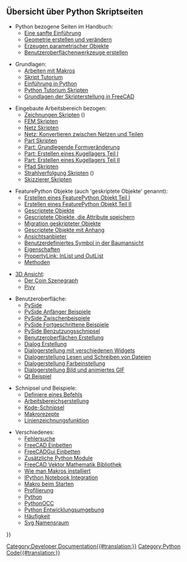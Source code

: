 <languages/>

{{Docnav/de
|[[Start_up_and_Configuration/de|Programmstart und Konfiguration]]
|[[Macros/de|Makros]]
}}

<span id="Overview_of_Python_scripting_pages"></span>
==Übersicht über Python Skriptseiten==

* Python bezogene Seiten im Handbuch:
** [[Manual:A_gentle_introduction/de|Eine sanfte Einführung]]
** [[Manual:Creating_and_manipulating_geometry/de|Geometrie erstellen und verändern]]
** [[Manual:Creating_parametric_objects/de|Erzeugen parametrischer Objekte]]
** [[Manual:Creating_interface_tools/de|Benutzeroberflächenwerkzeuge erstellen]]

* Grundlagen:
** [[Macros/de|Arbeiten mit Makros]]
** [[Scripts/de|Skript Tutorium]]
** [[Introduction_to_Python/de|Einführung in Python]]
** [[Python_scripting_tutorial/de|Python Tutorium Skripten]]
** [[FreeCAD_Scripting_Basics/de|Grundlagen der Skripterstellung in FreeCAD]]

* Eingebaute Arbeitsbereich bezogen:
** [[Drawing_API_example/de|Zeichnungen Skripten]] ({{Emphasis|Der Arbeitsbereich Zeichnung ist veraltet}})
** [[FEM_Tutorial_Python/de|FEM Skripten]]
** [[Mesh_Scripting/de|Netz Skripten]]
** [[Mesh_to_Part/de|Netz: Konvertieren zwischen Netzen und Teilen]]
** [[Part_scripting/de|Part Skripten]]
** [[Topological_data_scripting/de|Part: Grundlegende Formveränderung]]
** [[Scripted_Parts:_Ball_Bearing_-_Part_1/de|Part: Erstellen eines Kugellagers Teil I]]
** [[Scripted_Parts:_Ball_Bearing_-_Part_2/de|Part: Erstellen eines Kugellagers Teil II]]
** [[Path_scripting/de|Pfad Skripten]]
** [[Raytracing_API_example/de|Strahlverfolgung Skripten]] ({{Emphasis|Der Arbeitsbereich Strahlverfolgung ist veraltet}})
** [[Sketcher_scripting/de|Skizzierer Skripten]]

* FeaturePython Objekte (auch 'geskriptete Objekte' genannt):
** [[Create_a_FeaturePython_object_part_I/de|Erstellen eines FeaturePython Objekt Teil I]]
** [[Create_a_FeaturePython_object_part_II/de|Erstellen eines FeaturePython Objekt Teil II]]
** [[Scripted_objects/de|Gescriptete Objekte]]
** [[Scripted_objects_saving_attributes/de|Gescriptete Objekte, die Attribute speichern]]
** [[Scripted_objects_migration/de|Migration geskripteter Objekte]]
** [[Scripted_objects_with_attachment/de|Gescriptete Objekte mit Anhang]]
** [[Viewprovider/de|Ansichtsanbieter]]
** [[Custom_icon_in_tree_view/de|Benutzerdefiniertes Symbol in der Baumansicht]]
** [[Property/de|Eigenschaften]]
** [[PropertyLink:_InList_and_OutList/de|PropertyLink: InList und OutList]]
** [[FeaturePython_methods/de|Methoden]]

* [[3D_View/de|3D Ansicht]]:
** [[Scenegraph/de|Der Coin Szenegraph]]
** [[Pivy/de|Pivy]]

* Benutzeroberfläche:
** [[PySide/de|PySide]]
** [[PySide_Beginner_Examples/de|PySide Anfänger Beispiele]]
** [[PySide_Intermediate_Examples/de|PySide Zwischenbeispiele]]
** [[PySide_Advanced_Examples/de|PySide Fortgeschrittene Beispiele]]
** [[PySide_usage_snippets/de|PySide Benzutzungsschnipsel]]
** [[Interface_creation/de|Benutzeroberflächen Erstellung]]
** [[Dialog_creation/de|Dialog Erstellung]]
** [[Dialog_creation_with_various_widgets/de|Dialogerstellung mit verschiedenen Widgets]]
** [[Dialog_creation_reading_and_writing_files/de|Dialogerstellung Lesen und Schreiben von Dateien]]
** [[Dialog_creation_setting_colors/de|Dialogerstellung Farbeinstellung]]
** [[Dialog_creation_image_and_animated_GIF/de|Dialogerstellung Bild und animiertes GIF]]
** [[Qt_Example/de|Qt Beispiel]]

* Schnipsel und Beispiele:
** [[Command/de|Definiere eines Befehls]]
** [[Workbench_creation/de|Arbeitsbereichserstellung]]
** [[Code_snippets/de|Kode-Schnipsel]]
** [[Macros_recipes/de|Makrorezepte]]
** [[Line_drawing_function/de|Linienzeichnungsfunktion]]

* Verschiedenes:
** [[Debugging/de|Fehlersuche]]
** [[Embedding_FreeCAD/de|FreeCAD Einbetten]]
** [[Embedding_FreeCADGui/de|FreeCADGui Einbetten]]
** [[Extra_python_modules/de|Zusätzliche Python Module]]
** [[FreeCAD_vector_math_library/de|FreeCAD Vektor Mathematik Bibliothek]]
** [[How_to_install_macros/de|Wie man Makros installiert]]
** [[IPython_notebook_integration|IPython Notebook Integration]]
** [[Macro_at_Startup/de|Makro beim Starten]]
** [[Profiling/de|Profilierung]]
** [[Python/de|Python]]
** [[PythonOCC/de|PythonOCC]]
** [[Python_Development_Environment/de|Python Entwicklungsumgebung]]
** [[Quantity/de|Häufigkeit]]
** [[Svg_Namespace/de|Svg Namensraum]]


{{Docnav/de
|[[Start_up_and_Configuration/de|Programmstart und Konfiguration]]
|[[Macros/de|Makros]]
}}

{{Powerdocnavi{{#translation:}}}}
[[Category:Developer Documentation{{#translation:}}]]
[[Category:Python Code{{#translation:}}]]